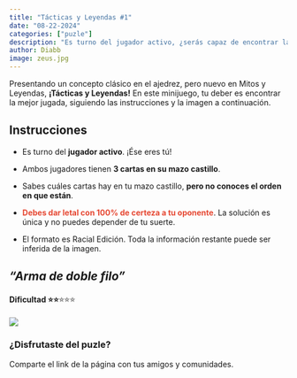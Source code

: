 ```yaml
---
title: "Tácticas y Leyendas #1"
date: "08-22-2024"
categories: ["puzle"]
description: "Es turno del jugador activo, ¿serás capaz de encontrar la mejor jugada?"
author: Diabb
image: zeus.jpg
---
```


Presentando un concepto clásico en el ajedrez, pero nuevo en Mitos y Leyendas, **¡Tácticas y Leyendas!** En este minijuego, tu deber es encontrar la mejor jugada, siguiendo las instrucciones y la imagen a continuación.

## Instrucciones

-   Es turno del **jugador activo**. ¡Ése eres tú!

-   Ambos jugadores tienen **3 cartas en su mazo castillo**.

-   Sabes cuáles cartas hay en tu mazo castillo, **pero no conoces el orden en que están**.

-   <b style="color:#E64833;">Debes dar letal con 100% de certeza a tu oponente</b>. La solución es única y no puedes depender de tu suerte.

-   El formato es Racial Edición. Toda la información restante puede ser inferida de la imagen.

## *"Arma de doble filo"*

#### Dificultad ⭐⭐[⭐⭐⭐]{style="color: transparent; text-shadow: 0 0 0 gray;"}

![](puzle-001.jpg)

### ¿Disfrutaste del puzle?

Comparte el link de la página con tus amigos y comunidades.
